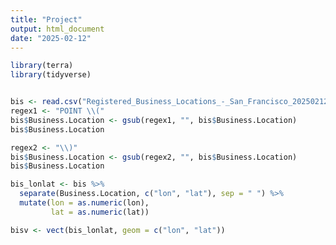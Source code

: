 ```yaml
---
title: "Project"
output: html_document
date: "2025-02-12"
---
```


```r
library(terra)
library(tidyverse)


bis <- read.csv("Registered_Business_Locations_-_San_Francisco_20250212.csv", sep = ";")
regex1 <- "POINT \\("
bis$Business.Location <- gsub(regex1, "", bis$Business.Location)
bis$Business.Location

regex2 <- "\\)"
bis$Business.Location <- gsub(regex2, "", bis$Business.Location)
bis$Business.Location

bis_lonlat <- bis %>%
  separate(Business.Location, c("lon", "lat"), sep = " ") %>%
  mutate(lon = as.numeric(lon),
         lat = as.numeric(lat))

bisv <- vect(bis_lonlat, geom = c("lon", "lat"))



```


